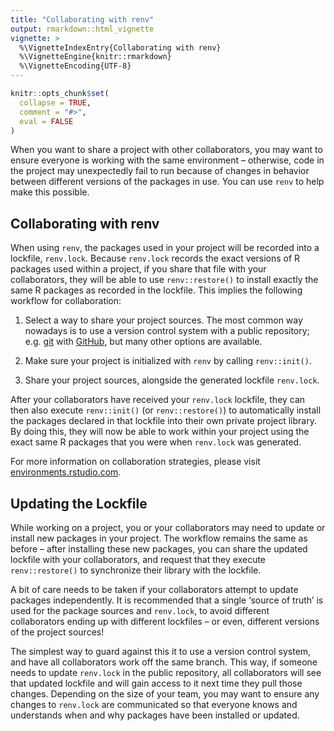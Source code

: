 ```yaml
---
title: "Collaborating with renv"
output: rmarkdown::html_vignette
vignette: >
  %\VignetteIndexEntry{Collaborating with renv}
  %\VignetteEngine{knitr::rmarkdown}
  %\VignetteEncoding{UTF-8}
---
```


```r
knitr::opts_chunk$set(
  collapse = TRUE,
  comment = "#>",
  eval = FALSE
)
```

When you want to share a project with other collaborators, you may want to
ensure everyone is working with the same environment -- otherwise, code in the
project may unexpectedly fail to run because of changes in behavior between
different versions of the packages in use. You can use `renv` to help make
this possible.


## Collaborating with renv

When using `renv`, the packages used in your project will be recorded into a
lockfile, `renv.lock`. Because `renv.lock` records the exact versions of R
packages used within a project, if you share that file with your collaborators,
they will be able to use `renv::restore()` to install exactly the same R
packages as recorded in the lockfile. This implies the following workflow for
collaboration:

1. Select a way to share your project sources. The most common way nowadays is
   to use a version control system with a public repository; e.g.
   [git](https://git-scm.com/) with [GitHub](https://github.com/), but
   many other options are available.

2. Make sure your project is initialized with `renv` by calling `renv::init()`.

3. Share your project sources, alongside the generated lockfile `renv.lock`.

After your collaborators have received your `renv.lock` lockfile, they can then
also execute `renv::init()` (or `renv::restore()`) to automatically install
the packages declared in that lockfile into their own private project library.
By doing this, they will now be able to work within your project using the
exact same R packages that you were when `renv.lock` was generated.

For more information on collaboration strategies, please visit
[environments.rstudio.com](https://environments.rstudio.com/).


## Updating the Lockfile

While working on a project, you or your collaborators may need to update or
install new packages in your project. The workflow remains the same as before --
after installing these new packages, you can share the updated lockfile with
your collaborators, and request that they execute `renv::restore()` to
synchronize their library with the lockfile.

A bit of care needs to be taken if your collaborators attempt to update packages
independently. It is recommended that a single 'source of truth' is used for the
package sources and `renv.lock`, to avoid different collaborators ending up with
different lockfiles -- or even, different versions of the project sources!

The simplest way to guard against this it to use a version control system, and
have all collaborators work off the same branch. This way, if someone needs to
update `renv.lock` in the public repository, all collaborators will see that
updated lockfile and will gain access to it next time they pull those changes.
Depending on the size of your team, you may want to ensure any changes to
`renv.lock` are communicated so that everyone knows and understands when and
why packages have been installed or updated.
